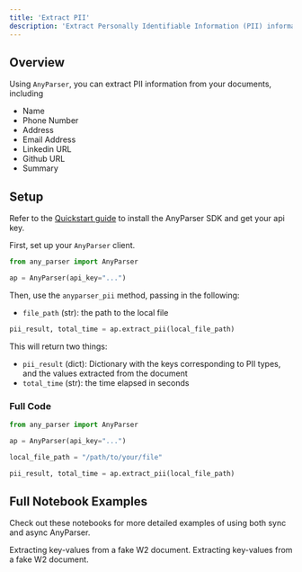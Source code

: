 ```yaml
---
title: 'Extract PII'
description: 'Extract Personally Identifiable Information (PII) information from your documents'
---
```


## Overview
Using `AnyParser`, you can extract PII information from your documents, including

- Name
- Phone Number
- Address
- Email Address
- Linkedin URL
- Github URL
- Summary

## Setup
Refer to the [Quickstart guide](/quickstart/#setup) to install the AnyParser SDK and get your api key.

First, set up your `AnyParser` client.

```python anyparser_pii.py
from any_parser import AnyParser

ap = AnyParser(api_key="...")
```

Then, use the `anyparser_pii` method, passing in the following:
- `file_path` (str): the path to the local file

```python anyparser_extract_pii.py
pii_result, total_time = ap.extract_pii(local_file_path)
```

This will return two things:
- `pii_result` (dict): Dictionary with the keys corresponding to PII types,
and the values extracted from the document
- `total_time` (str): the time elapsed in seconds

### Full Code
```python anyparser_extract_pii.py
from any_parser import AnyParser

ap = AnyParser(api_key="...")

local_file_path = "/path/to/your/file"

pii_result, total_time = ap.extract_pii(local_file_path)
```

## Full Notebook Examples

Check out these notebooks for more detailed examples of using both sync and async AnyParser.

<CardGroup cols={2}>
  <Card
    title="AnyParser Sync Example"
    icon="bolt-lightning"
    href="https://github.com/CambioML/any-parser/blob/main/examples/pdf_to_key_value.ipynb"
  >
    Extracting key-values from a fake W2 document.
  </Card>
  <Card
    title="AnyParser Async Example"
    icon="rotate"
    href="https://github.com/CambioML/any-parser/blob/main/examples/async_pdf_to_key_value.ipynb"
  >
    Extracting key-values from a fake W2 document.
  </Card>
</CardGroup>

